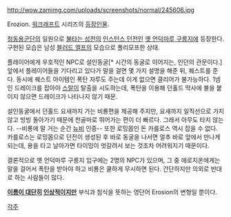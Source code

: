 http://wow.zamimg.com/uploads/screenshots/normal/245606.jpg

Erozion. [[워크래프트]] 시리즈의 [[워크래프트/등장인물|등장인물]].

[[청동용군단]]의 일원으로 [[불타는 성전]]의 [[인스턴스 던전]]인 [[옛 언덕마루 구릉지]]에 등장한다. 구현된 모습은 남성 [[블러드 엘프]]의 모습으로 폴리모프한 상태.

플레이어에게 우호적인 NPC로 설인동굴[* 시간의 동굴로 이어지는, 인던의 관문이다.] 앞에서 플레이어들을 기다리고 있다가 말을 걸면 몇 가지 설명을 해준 뒤, 퀘스트를 준다. 동시에 퀘스트 아이템인 폭탄 자루도 주는데 이게 없으면 클리어가 불가능하다. 1넴인 드레이크를 잡아야 [[스랄]]이 탈출을 시도하는데, 폭탄을 이용해 던홀드 막사에 불을 붙이지 않으면 드레이크가 나타나지 않기 때문.

설인동굴에서 던홀드 요새까지 가는 비룡편을 제공해 주지만, 요새까지 일직선으로 가지 않고 빙빙 돌아가기 때문에 천골마로 뛰어가는 편이 더 빠르다. 그래서 아무도 타지 않는다. --비룡에 말 거는 순간 [[뉴비]] 인증-- 또한 로밍몹인 돈 카를로스 역시 잡을 수 없다. 카를로스는 로밍몹으로 던전이 생성된 후 바로 동굴을 나서면 얼추 바로 앞에서 만나게 되는데, 용을 타고 날아가면 타이밍이 엇갈려서 보는 것조차 어려워지기 때문이다.

결론적으로 옛 언덕마루 구릉지 입구에는 2명의 NPC가 있으며, 그 중 에로지온에게는 말을 걸어서 폭탄을 받아야 하고 비룡은 쿨하게 무시하면 된다. 간단하지만 의외로 반대로 하는 사람들이 많다.

'''[[에로스|이름이 대단히]] [[지온 공국|인상적이지만]]''' 부식과 침식을 뜻하는 영단어 Erosion의 변형일 뿐이다.

[[각주]]
